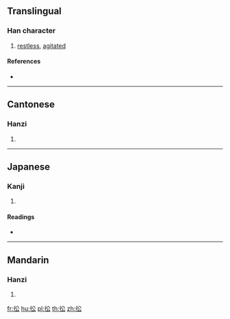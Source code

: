 ==Translingual==

===Han character===
{{Han char|rn=60|rad=彳|as=04|sn=7|four=28232|canj=HOCI|ids=⿰彳公}}

# [[restless]], [[agitated]]

====References====
* {{Han ref|kx=0365.150|dkj=10054|dj=0685.090|hdz=20814.190|uh=5F78|ud=24440|bh=CAD4|bd=51924}}

----

==Cantonese==

===Hanzi===
{{yue-hanzi|jyut=[[zung1]]|y=jung1}}

# {{defn|lang=yue|sort=彳04}}

----

==Japanese==

===Kanji===
{{ja-kanji|grade=|rs=彳04}}

# {{defn|lang=ja|sort=彳04}}

====Readings====
* {{ja-readings|on=[[しょう]] (shō), [[しゅ]] (shu)|kun=[[あわててゆくさま]] (awateteyukusama)}}

----

==Mandarin==

===Hanzi===
{{cmn-hanzi|pin=[[zhōng]] ([[zhong1]]), [[wàng]] ([[wang4]])|wg=chung<sup>1</sup>, wang<sup>4</sup>}}

# {{defn|lang=cmn|sort=彳04}}

[[fr:彸]]
[[hu:彸]]
[[pl:彸]]
[[th:彸]]
[[zh:彸]]